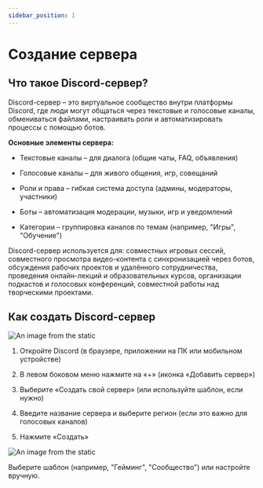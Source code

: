 ```yaml
---
sidebar_position: 1
---
```


# Создание сервера

## Что такое Discord-сервер?

Discord-сервер – это виртуальное сообщество внутри платформы Discord, где люди могут общаться через текстовые и
голосовые каналы, обмениваться файлами, настраивать роли и автоматизировать процессы с помощью ботов.

__Основные элементы сервера:__

+ Текстовые каналы – для диалога (общие чаты, FAQ, объявления)

+ Голосовые каналы – для живого общения, игр, совещаний

+ Роли и права – гибкая система доступа (админы, модераторы, участники)

+ Боты – автоматизация модерации, музыки, игр и уведомлений

+ Категории – группировка каналов по темам (например, "Игры", "Обучение")

Discord-сервер используется для: совместных игровых сессий, совместного просмотра
видео-контента с синхронизацией через ботов, обсуждения рабочих проектов и удалённого
сотрудничества, проведения онлайн-лекций и образовательных курсов, организации подкастов и голосовых
конференций, совместной работы над творческими проектами.

## Как создать Discord-сервер

![An image from the static](/img/add_serv.jpg)

1. Откройте Discord (в браузере, приложении на ПК или мобильном устройстве)

2. В левом боковом меню нажмите на «+» (иконка «Добавить сервер»)

3. Выберите «Создать свой сервер» (или используйте шаблон, если нужно)

4. Введите название сервера и выберите регион (если это важно для голосовых каналов)

5. Нажмите «Создать»

![An image from the static](/img/choose_the_theme.jpg)

Выберите шаблон (например, "Гейминг", "Сообщество") или настройте вручную.



